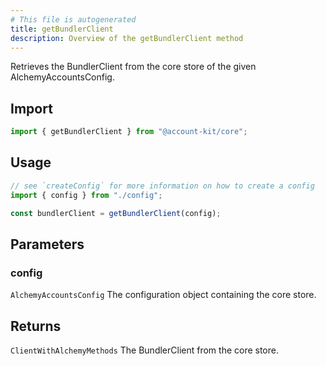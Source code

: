 ```yaml
---
# This file is autogenerated
title: getBundlerClient
description: Overview of the getBundlerClient method
---
```



Retrieves the BundlerClient from the core store of the given AlchemyAccountsConfig.

## Import

```ts
import { getBundlerClient } from "@account-kit/core";
```

## Usage

```ts
// see `createConfig` for more information on how to create a config
import { config } from "./config";

const bundlerClient = getBundlerClient(config);
```

## Parameters

### config

`AlchemyAccountsConfig`
The configuration object containing the core store.

## Returns

`ClientWithAlchemyMethods`
The BundlerClient from the core store.
